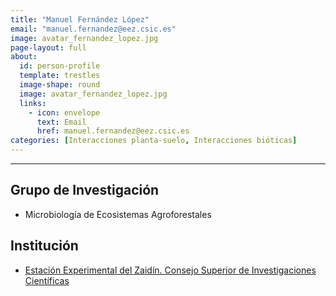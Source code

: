 ```yaml
---
title: "Manuel Fernández López"
email: "manuel.fernandez@eez.csic.es"  
image: avatar_fernandez_lopez.jpg
page-layout: full
about: 
  id: person-profile
  template: trestles
  image-shape: round
  image: avatar_fernandez_lopez.jpg
  links:
    - icon: envelope
      text: Email
      href: manuel.fernandez@eez.csic.es
categories: [Interacciones planta-suelo, Interacciones bióticas]
---
```


<hr>

:::{#person-profile}

## Grupo de Investigación
- Microbiología de Ecosistemas Agroforestales

## Institución
- [Estación Experimental del Zaidín. Consejo Superior de Investigaciones Científicas](https://www.eez.csic.es/)

:::
